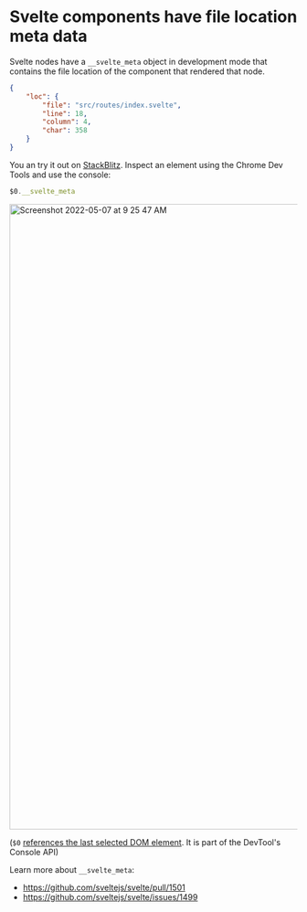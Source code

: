 # Svelte components have file location meta data

Svelte nodes have a `__svelte_meta` object in development mode that contains the file location of the component that rendered that node. 

```json
{
	"loc": {
		"file": "src/routes/index.svelte",
		"line": 18,
		"column": 4,
		"char": 358
	}
}
```

You an try it out on [StackBlitz](https://node.new/sveltekit). Inspect an element using the Chrome Dev Tools and use the console:

```js
$0.__svelte_meta
```

<img width="1095" alt="Screenshot 2022-05-07 at 9 25 47 AM" src="https://user-images.githubusercontent.com/4616064/167232485-a712022b-b799-441a-a052-70f2a5ff9633.png" />


(`$0` [references the last selected DOM element](https://developer.chrome.com/docs/devtools/console/utilities/#recent-many). It is part of the DevTool's Console API)

Learn more about `__svelte_meta`:

- https://github.com/sveltejs/svelte/pull/1501
- https://github.com/sveltejs/svelte/issues/1499
